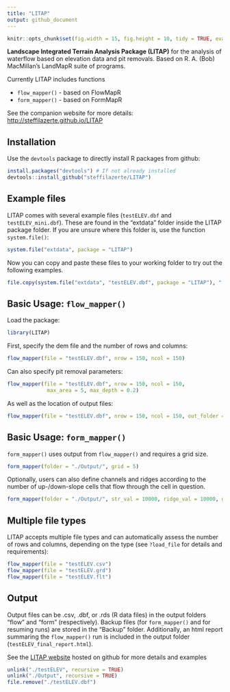 ```yaml
---
title: "LITAP"
output: github_document
---
```


```r
knitr::opts_chunk$set(fig.width = 15, fig.height = 10, tidy = TRUE, eval = TRUE)
```

__Landscape Integrated Terrain Analysis Package (LITAP)__ for the analysis of waterflow based on elevation data and pit removals. Based on R. A. (Bob) MacMillan's LandMapR suite of programs.

Currently LITAP includes functions

- `flow_mapper()` - based on FlowMapR
- `form_mapper()` - based on FormMapR

See the companion website for more details: <http://steffilazerte.github.io/LITAP>

## Installation

Use the `devtools` package to directly install R packages from github:

```r
install.packages("devtools") # If not already installed
devtools::install_github("steffilazerte/LITAP") 
```

## Example files

LITAP comes with several example files (`testELEV.dbf` and `testELEV_mini.dbf`). These are found in the "extdata" folder inside the LITAP package folder. If you are unsure where this folder is, use the function `system.file()`:

```r
system.file("extdata", package = "LITAP")
```

Now you can copy and paste these files to your working folder to try out the following examples.

```r
file.copy(system.file("extdata", "testELEV.dbf", package = "LITAP"), ".")
```

## Basic Usage: `flow_mapper()`

Load the package:
```r
library(LITAP)
```


First, specify the dem file and the number of rows and columns:

```r
flow_mapper(file = "testELEV.dbf", nrow = 150, ncol = 150)
```

Can also specify pit removal parameters:

```r
flow_mapper(file = "testELEV.dbf", nrow = 150, ncol = 150, 
             max_area = 5, max_depth = 0.2)
```

As well as the location of output files:
```r
flow_mapper(file = "testELEV.dbf", nrow = 150, ncol = 150, out_folder = "./Output/")
```

## Basic Usage: `form_mapper()`

`form_mapper()` uses output from `flow_mapper()` and requires a grid size.

```r
form_mapper(folder = "./Output/", grid = 5)
```

Optionally, users can also define channels and ridges according to the number of up-/down-slope cells that flow through the cell in question.

```r
form_mapper(folder = "./Output/", str_val = 10000, ridge_val = 10000, grid = 5)
```

## Multiple file types

LITAP accepts multiple file types and can automatically assess the number of rows and columns, depending on the type (see `?load_file` for details and requirements):

```r
flow_mapper(file = "testELEV.csv")
flow_mapper(file = "testELEV.grd")
flow_mapper(file = "testELEV.flt")
```

## Output

Output files can be .csv, .dbf, or .rds (R data files) in the output folders "flow" and "form" (respectively). Backup files (for `form_mapper()` and for resuming runs) are stored in the "Backup" folder. Additionally, an html report summaring the `flow_mapper()` run is included in the output folder (`testELEV_final_report.html`).

See the [LITAP website](http://steffilazerte.github.io/LITAP/) hosted on github for more details and examples

```r
unlink("./testELEV", recursive = TRUE)
unlink("./Output", recursive = TRUE)
file.remove("./testELEV.dbf")
```
